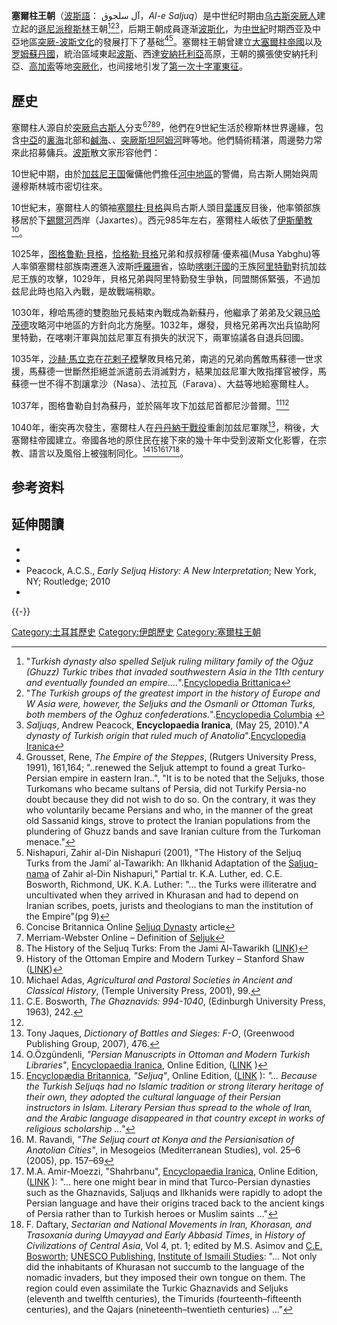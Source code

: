 {{Distinguish|塞爾柱帝國}}
{{Royal house
|surname        = 塞爾柱王朝
|coat of arms   =
|country        = [[大塞爾柱帝國|大塞爾柱帝國]]<br>[[罗姆蘇丹國|罗姆蘇丹國]]
|titles         = <nowiki></nowiki>
*[[大塞爾柱帝國|大塞爾柱帝國]]
*[[罗姆蘇丹國|罗姆蘇丹國]]
*{{tsl|en|Emir of Damascus|大馬士革埃米尔国}}
*{{tsl|en|Emir of Aleppo|阿勒頗埃米尔国}}
|founding year  = 10世紀 - [[塞爾柱|塞爾柱]]
| dissolution   = <small>'''大馬士革''':</small><br/>1104 - Muhi ad-Din Baqtash被廢黜

<small>'''大塞爾柱帝國''':</small><br/>1194 - [[圖赫里勒三世|圖赫里勒三世]]被殺

<small>'''魯姆蘇丹國''':</small><br/>1307 - [[梅蘇德二世|梅蘇德二世]]去世

|nationality =
}}

'''塞爾柱王朝'''（[[波斯語|波斯語]]： آل سلجوق，''Al-e Saljuq''）是中世纪时期由[[烏古斯人|乌古斯突厥人]]建立起的[[遜尼派|遜尼派]][[穆斯林|穆斯林]]王朝<ref>"''Turkish dynasty also spelled Seljuk ruling military family of the Oğuz (Ghuzz) Turkic tribes that invaded southwestern Asia in the 11th century and eventually founded an empire....''".[http://www.britannica.com/search?query=seljuq Encyclopedia Brittanica]</ref><ref>"''The Turkish groups of the greatest import in the history of Europe and W Asia were, however, the Seljuks and the Osmanli or Ottoman Turks, both members of the Oghuz confederations.''".[http://education.yahoo.com/reference/encyclopedia/entry/Turks Encyclopedia Columbia] {{webarchive|url=https://web.archive.org/web/20131111231733/http://education.yahoo.com/reference/encyclopedia/entry/Turks |date=2013-11-11 }}</ref><ref>''Saljuqs'', Andrew Peacock, '''Encyclopaedia Iranica''', (May 25, 2010)."''A dynasty of Turkish origin that ruled much of Anatolia''".[http://www.iranicaonline.org/articles/saljuqs-iii Encyclopedia Iranica]</ref>，后期王朝成員逐渐[[波斯文化|波斯化]]，为[[中世紀|中世紀]]时期西亚及中亞地區[[突厥-波斯文化|突厥-波斯文化]]的發展打下了基础<ref>Grousset, Rene, ''The Empire of the Steppes'', (Rutgers University Press, 1991), 161,164; "..renewed the Seljuk attempt to found a great Turko-Persian empire in eastern Iran..", "It is to be noted that the Seljuks, those Turkomans who became sultans of Persia, did not Turkify Persia-no doubt because they did not wish to do so. On the contrary, it was they who voluntarily became Persians and who, in the manner of the great old Sassanid kings, strove to protect the Iranian populations from the plundering of Ghuzz bands and save Iranian culture from the Turkoman menace."</ref><ref>Nishapuri, Zahir al-Din Nishapuri (2001), "The History of the Seljuq Turks from the Jami’ al-Tawarikh: An Ilkhanid Adaptation of the [[Saljuq-nama|Saljuq-nama]] of Zahir al-Din Nishapuri," Partial tr. K.A. Luther, ed. C.E. Bosworth, Richmond, UK.  K.A. Luther: "... the Turks were illiteratre and uncultivated when they arrived in Khurasan and had to depend on Iranian scribes, poets, jurists and theologians to man the institution of the Empire"(pg 9)</ref>。塞爾柱王朝曾建立[[塞尔柱帝国|大塞爾柱帝國]]以及[[魯姆蘇丹國|罗姆蘇丹國]]，統治區域東起[[波斯|波斯]]、西達[[安納托利亞|安納托利亞]]高原，王朝的擴張使安納托利亞、[[高加索|高加索]]等地[[突厥化|突厥化]]，也间接地引发了[[第一次十字軍東征|第一次十字軍東征]]。

==歷史==
塞爾柱人源自於[[突厥人|突厥]][[烏古斯人|烏古斯人]]分支<ref>Concise Britannica Online [http://concise.britannica.com/ebc/article-9378199/Seljuq-dynasty Seljuq Dynasty] {{webarchive|url=https://web.archive.org/web/20070114233201/http://concise.britannica.com/ebc/article-9378199/Seljuq-dynasty |date=2007-01-14 }} article</ref><ref>Merriam-Webster Online – Definition of [http://www.m-w.com/cgi-bin/dictionary?va=seljuk Seljuk]</ref><ref>The History of the Seljuq Turks: From the Jami Al-Tawarikh ([http://books.google.com/books?vid=ISBN0700713425&id=jmMpaJZemk0C&pg=PA3&lpg=PA3&dq=%22Jami+Al-Tawarikh%22%2Bsaljuq%2Boghuz%2Bturks&sig=98_xadLFwNz0aimq-Yd6lwzdm30 LINK])</ref><ref>History of the Ottoman Empire and Modern Turkey – Stanford Shaw ([http://books.google.com/books?vid=ISBN0521291631&id=UVmsI0P9RDUC&pg=PA7&lpg=PA7&dq=seljuk%2Bturkish%2Bturkoman%2Bturkomans&sig=Bgfb3GEfOrlabxfHSy27suztLNM LINK])</ref>，他們在9世紀生活於穆斯林世界邊緣，包含[[中亞|中亞]]的[[裏海|裏海]]北部和[[鹹海|鹹海]]、{{tsl|en|Kazakh Steppe|哈薩克草原}}、[[突厥斯坦|突厥斯坦]][[阿姆河|阿姆河]]畔等地。他們騎術精湛，周邊勢力常來此招募傭兵。[[波斯|波斯]]散文家{{tsl|en|Al-Jahiz|賈希茲}}形容他們：{{cquote|（突厥人）對手工藝或商業、醫學、幾何學、水果種植、建築、開鑿運河或稅務不感興趣，只喜歡劫掠、打獵、騎術、與敵對部族打小仗、掠奪戰利品、入侵其他國家。<ref name="CB"> {{Cite book | title = 劍橋插圖伊斯蘭世界史 | author =  Francis Robinson（ 法蘭西斯·魯賓遜 ）| others = 黃中憲譯 | location = 臺灣 | publisher = 如果出版社 | date = 2008 | ISBN = 9789866702198 }} </ref>}}

10世紀中期，由於[[加兹尼王国|加兹尼王国]]僱傭他們擔任[[河中地區|河中地區]]的警備，烏古斯人開始與周邊穆斯林城市密切往來。

10世紀末，塞爾柱人的領袖[[塞爾柱·貝格|塞爾柱·貝格]]與烏古斯人頭目[[葉護|葉護]]反目後，他率領部族移居於下[[錫爾河|錫爾河]]西岸（Jaxartes）。西元985年左右，塞爾柱人皈依了[[伊斯蘭教|伊斯蘭教]]<ref name = Adas>Michael Adas, ''Agricultural and Pastoral Societies in Ancient and Classical History'', (Temple University Press, 2001), 99.</ref>。

1025年，[[图格鲁勒·貝格|图格鲁勒·貝格]]，[[恰格勒·貝格|恰格勒·貝格]]兄弟和叔叔穆薩·優素福(Musa Yabghu)等人率領塞爾柱部族南遷進入波斯[[呼羅珊|呼羅珊]]省，協助[[喀喇汗國|喀喇汗國]]的王族[[阿里特勤|阿里特勤]]對抗加兹尼王族{{tsl|en|Muhammad of Ghazni|穆哈馬德}}的攻擊，1029年，貝格兄弟與阿里特勤發生爭執，同盟關係緊張，不過加兹尼此時也陷入內戰，是故戰端稍歇。

1030年，穆哈馬德的雙胞胎兄長{{tsl|en|Mas'ud I of Ghazni|馬蘇德一世}}結束內戰成為新蘇丹，他繼承了弟弟及父親[[加兹尼的马哈茂德|马哈茂德]]攻略河中地區的方針向北方施壓。1032年，{{tsl|en|Battle of Dabusiyya|達布西耶之戰}}爆發，貝格兄弟再次出兵協助阿里特勤，在喀喇汗軍與加兹尼軍互有損失的狀況下，兩軍協議各自退兵回國。

1035年，[[沙赫·馬立克|沙赫·馬立克]]在[[花剌子模|花剌子模]]擊敗貝格兄弟，南逃的兄弟向舊敵馬蘇德一世求援，馬蘇德一世斷然拒絕並派遣{{tsl|en|Begtoghdik|貝脫迪}}前去消滅對方，結果加兹尼軍大敗指揮官被俘，馬蘇德一世不得不割讓拿沙（Nasa）、法拉瓦（Farava）、大益等地給塞爾柱人。

1037年，图格鲁勒自封為蘇丹，並於隔年攻下加兹尼首都尼沙普爾。<ref>C.E. Bosworth, ''The Ghaznavids: 994-1040'', (Edinburgh University Press, 1963), 242.</ref><ref name="CB" />

1040年，衝突再次發生，塞爾柱人在[[丹丹納干戰役|丹丹納干戰役]]重創加兹尼軍隊<ref>Tony Jaques, ''Dictionary of Battles and Sieges: F-O'', (Greenwood Publishing Group, 2007), 476.</ref>，稍後，大塞爾柱帝國建立。帝國各地的原住民在接下來的幾十年中受到波斯文化影響，在宗教、語言以及風俗上被強制同化。<ref name="iranica">O.Özgündenli, ''"Persian Manuscripts in Ottoman and Modern Turkish Libraries"'', [[Encyclopaedia_Iranica|Encyclopaedia Iranica]], Online Edition, ([http://www.iranica.com/newsite/articles/ot_grp7/ot_pers_mss_ott_20050106.html LINK] {{webarchive|url=https://web.archive.org/web/20120122005207/http://www.iranica.com/newsite/articles/ot_grp7/ot_pers_mss_ott_20050106.html |date=2012-01-22 }})</ref><ref name="britannica">[[Encyclopædia_Britannica|Encyclopædia Britannica]], ''"Seljuq"'', Online Edition, ([http://www.britannica.com/eb/article-9066688 LINK] {{Wayback|url=http://www.britannica.com/eb/article-9066688 |date=20071219231803 }}): ''"... Because the Turkish Seljuqs had no Islamic tradition or strong literary heritage of their own, they adopted the cultural language of their Persian instructors in Islam. Literary Persian thus spread to the whole of Iran, and the Arabic language disappeared in that country except in works of religious scholarship ..."''</ref><ref name="Ravandi">M. Ravandi, ''"The Seljuq court at Konya and the Persianisation of Anatolian Cities"'', in Mesogeios (Mediterranean Studies), vol. 25–6 (2005), pp. 157–69</ref><ref>M.A. Amir-Moezzi, "Shahrbanu", [[Encyclopaedia_Iranica|Encyclopaedia Iranica]], Online Edition, ([http://www.iranica.com/newsite/articles/ot_grp7/ot_shahrbanu_20050131.html LINK] {{webarchive|url=https://web.archive.org/web/20070311062248/http://www.iranica.com/newsite/articles/ot_grp7/ot_shahrbanu_20050131.html |date=2007-03-11 }}): "... here one might bear in mind that Turco-Persian dynasties such as the Ghaznavids, Saljuqs and Ilkhanids were rapidly to adopt the Persian language and have their origins traced back to the ancient kings of Persia rather than to Turkish heroes or Muslim saints ..."</ref><ref>F. Daftary, ''Sectarian and National Movements in Iran, Khorasan, and Trasoxania during Umayyad and Early Abbasid Times'', in ''History of Civilizations of Central Asia'', Vol 4, pt. 1; edited by M.S. Asimov and [[Clifford_Edmund_Bosworth|C.E. Bosworth]]; [[UNESCO|UNESCO Publishing]], [[Institute_of_Ismaili_Studies|Institute of Ismaili Studies]]: "... Not only did the inhabitants of Khurasan not succumb to the language of the nomadic invaders, but they imposed their own tongue on them. The region could even assimilate the Turkic Ghaznavids and Seljuks (eleventh and twelfth centuries), the Timurids (fourteenth–fifteenth centuries), and the Qajars (nineteenth–twentieth centuries) ..."</ref>。

==参考资料==
{{Reflist|colwidth=30em}}

==延伸閱讀==
{{refbegin|2}}
*{{cite journal |last1=Dietrich |first1=Richard |title=The Names of Seljuk's Sons as Evidence for the Pre-Islamic Religion of the Seljuks |journal=Turkish Historical Review |date=2018 |volume=9 |issue=1 |pages=54–70 |doi=10.1163/18775462-00901002}}
*{{Cite book |last=Grousset |first=Rene |title=The Empire of the Steppes: a History of Central Asia |location=New Brunswick |publisher=Rutgers University Press |year=1988 |page=147 |isbn=0813506271}}
*Peacock, A.C.S., ''Early Seljuq History: A New Interpretation''; New York, NY; Routledge; 2010
*{{Cite book |last=Previté-Orton |author-link=Charles William Previté-Orton |first=C. W. |year=1971 |title=The Shorter Cambridge Medieval History |url=https://archive.org/details/shortercambridge0001prev_q9k9 |location=Cambridge |publisher=Cambridge University Press }}
{{refend}}
{{-}}
{{塞爾柱王朝}}


{{Authority control}}
[[Category:土耳其歷史|Category:土耳其歷史]]
[[Category:伊朗歷史|Category:伊朗歷史]]
[[Category:塞爾柱王朝|Category:塞爾柱王朝]]